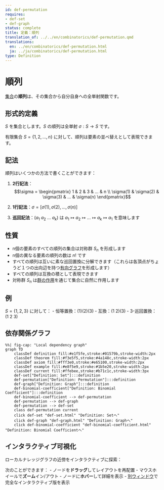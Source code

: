 ```yaml
---
id: def-permutation
requires:
- def-set
- def-graph
status: complete
title: 定義：順列
translation_of: ../../en/combinatorics/def-permutation.qmd
translations:
  en: ../en/combinatorics/def-permutation.html
  ja: ../ja/combinatorics/def-permutation.html
type: Definition
---
```


# 順列 {#def-permutation}

[集合](../logic-set-theory/def-set.qmd)の**順列**は、その集合から自分自身への全単射関数です。

## 形式的定義

$S$ を集合とします。$S$ の順列は全単射 $\sigma: S \to S$ です。

有限集合 $S = \{1, 2, ..., n\}$ に対して、順列は要素の並べ替えとして表現できます。

## 記法

順列はいくつかの方法で書くことができます：

1. **2行記法**：
   $$\sigma = \begin{pmatrix} 1 & 2 & 3 & ... & n \\ \sigma(1) & \sigma(2) & \sigma(3) & ... & \sigma(n) \end{pmatrix}$$

2. **1行記法**：$\sigma = [\sigma(1), \sigma(2), ..., \sigma(n)]$

3. **巡回記法**：$(a_1\ a_2\ ...\ a_k)$ は $a_1 \mapsto a_2 \mapsto ... \mapsto a_k \mapsto a_1$ を意味します

## 性質

- n個の要素のすべての順列の集合は対称群 $S_n$ を形成します
- n個の異なる要素の順列の数は $n!$ です
- すべての順列は互いに素な巡回置換に分解できます（これらは各頂点がちょうど１つの出向辺を持つ[有向グラフ](def-graph.qmd)を形成します）
- すべての順列は互換の積として表現できます
- 対称群 $S_n$ は[群の作用](../algebra/def-group-action.qmd)を通じて集合に自然に作用します

## 例

$S = \{1, 2, 3\}$ に対して：
- 恒等置換：$(1)(2)(3)$
- 互換：$(1\ 2)(3)$
- 3-巡回置換：$(1\ 2\ 3)$

## 依存関係グラフ

```mermaid
%%| fig-cap: "Local dependency graph"
graph TD
    classDef definition fill:#e1f5fe,stroke:#01579b,stroke-width:2px
    classDef theorem fill:#f3e5f5,stroke:#4a148c,stroke-width:2px
    classDef axiom fill:#fff3e0,stroke:#e65100,stroke-width:2px
    classDef example fill:#e8f5e9,stroke:#1b5e20,stroke-width:2px
    classDef current fill:#ffebee,stroke:#b71c1c,stroke-width:3px
    def-set["Definition: Set"]:::definition
    def-permutation["Definition: Permutation"]:::definition
    def-graph["Definition: Graph"]:::definition
    def-binomial-coefficient["Definition: Binomial Coefficient"]:::definition
    def-binomial-coefficient --> def-permutation
    def-permutation --> def-graph
    def-permutation --> def-set
    class def-permutation current
    click def-set "def-set.html" "Definition: Setへ"
    click def-graph "def-graph.html" "Definition: Graphへ"
    click def-binomial-coefficient "def-binomial-coefficient.html" "Definition: Binomial Coefficientへ"
```

## インタラクティブ可視化

ローカルナレッジグラフの近傍をインタラクティブに探索：

::: {.graph-viz data-id="def-permutation" data-width="700" data-height="500"}
:::

次のことができます：
- ノードを**ドラッグ**してレイアウトを再配置
- マウスホイールで**ズーム**イン/アウト
- ノードに**ホバー**して詳細を表示
- [別ウィンドウ](../../output/interactive/def-permutation.html){target="_blank"}で完全なインタラクティブ版を表示
